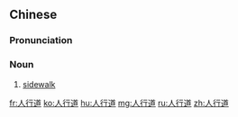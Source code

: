 ==Chinese==
{{zh-forms|type=21}}

===Pronunciation===
{{zh-pron
|m=rénxíngdào
|c=jan4 hang4 dou6,jan4 haang4 dou6
|mn=qz:lîn-hêng-tō͘/tp,xm:lîn-hêng-tō/kh,zz:jîn-hêng-tō
|cat=n
}}

===Noun===
{{zh-noun}}

# [[sidewalk]]

[[fr:人行道]]
[[ko:人行道]]
[[hu:人行道]]
[[mg:人行道]]
[[ru:人行道]]
[[zh:人行道]]